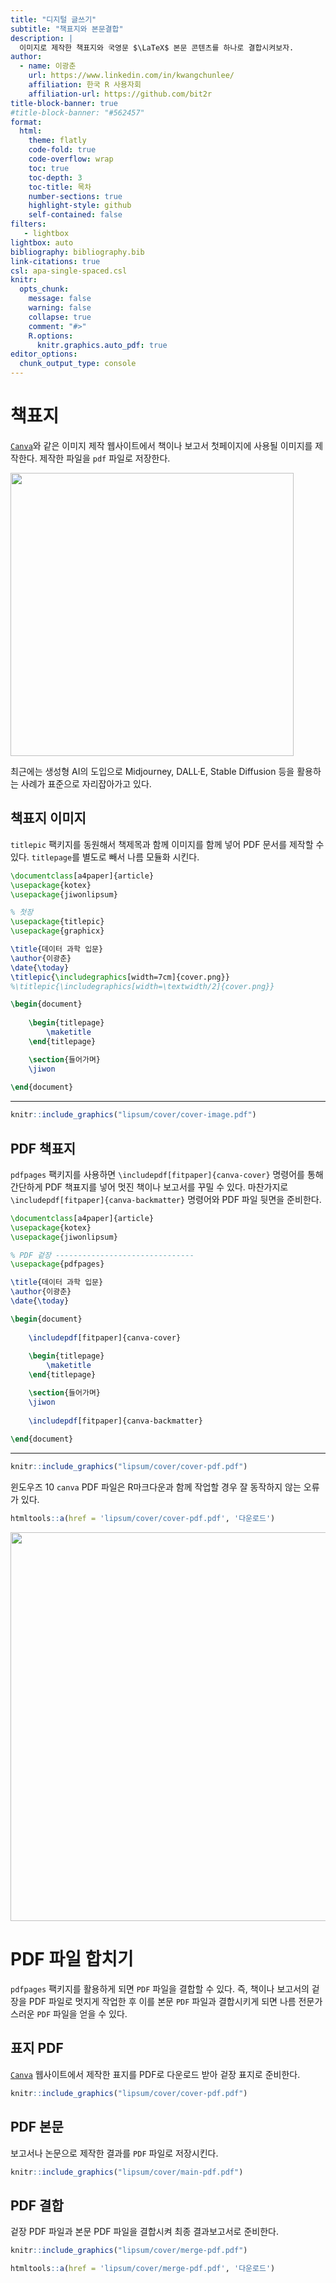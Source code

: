 ```yaml
---
title: "디지털 글쓰기"
subtitle: "책표지와 본문결합"
description: |
  이미지로 제작한 책표지와 국영문 $\LaTeX$ 본문 콘텐츠를 하나로 결합시켜보자.
author:
  - name: 이광춘
    url: https://www.linkedin.com/in/kwangchunlee/
    affiliation: 한국 R 사용자회
    affiliation-url: https://github.com/bit2r
title-block-banner: true
#title-block-banner: "#562457"
format:
  html:
    theme: flatly
    code-fold: true
    code-overflow: wrap
    toc: true
    toc-depth: 3
    toc-title: 목차
    number-sections: true
    highlight-style: github    
    self-contained: false
filters:
   - lightbox
lightbox: auto
bibliography: bibliography.bib
link-citations: true
csl: apa-single-spaced.csl
knitr:
  opts_chunk: 
    message: false
    warning: false
    collapse: true
    comment: "#>" 
    R.options:
      knitr.graphics.auto_pdf: true
editor_options: 
  chunk_output_type: console
---
```


# 책표지 {#frontpage}

[`Canva`](https://www.canva.com/)와 같은 이미지 제작 웹사이트에서 책이나 보고서 첫페이지에 사용될 이미지를 제작한다. 제작한 파일을 `pdf` 파일로 저장한다.

![](fig/canva-frontmatter.png){width="453"}

최근에는 생성형 AI의 도입으로 Midjourney, DALL·E, Stable Diffusion 등을 
활용하는 사례가 표준으로 자리잡아가고 있다.

## 책표지 이미지 {#insert-image-with-title}

`titlepic` 팩키지를 동원해서 책제목과 함께 이미지를 함께 넣어 PDF 문서를 제작할 수 있다.
`titlepage`를 별도로 빼서 나름 모듈화 시킨다.

```latex
\documentclass[a4paper]{article}
\usepackage{kotex}
\usepackage{jiwonlipsum}

% 첫장
\usepackage{titlepic}
\usepackage{graphicx}

\title{데이터 과학 입문}
\author{이광춘}
\date{\today}
\titlepic{\includegraphics[width=7cm]{cover.png}}
%\titlepic{\includegraphics[width=\textwidth/2]{cover.png}}

\begin{document}
	
	\begin{titlepage}
		\maketitle
	\end{titlepage}

	\section{들어가며}
	\jiwon
	
\end{document}
```


---

``` r
knitr::include_graphics("lipsum/cover/cover-image.pdf")
```

## PDF 책표지 {#frontpage-pdf}

`pdfpages` 팩키지를 사용하면 `\includepdf[fitpaper]{canva-cover}` 명령어를 통해 간단하게 PDF 책표지를 넣어 멋진 책이나 보고서를 꾸밀 수 있다. 마찬가지로 `\includepdf[fitpaper]{canva-backmatter}` 명령어와 PDF 파일 뒷면을 준비한다.

```latex
\documentclass[a4paper]{article}
\usepackage{kotex}
\usepackage{jiwonlipsum}

% PDF 겉장 -------------------------------
\usepackage{pdfpages}

\title{데이터 과학 입문}
\author{이광춘}
\date{\today}

\begin{document}
	
	\includepdf[fitpaper]{canva-cover}
	
	\begin{titlepage}
		\maketitle
	\end{titlepage}

	\section{들어가며}
	\jiwon
	
	\includepdf[fitpaper]{canva-backmatter}	
	
\end{document}
```

---

``` r
knitr::include_graphics("lipsum/cover/cover-pdf.pdf")
```

[]{.aside}
윈도우즈 10 `canva` PDF 파일은 R마크다운과 함께 작업할 경우 잘 동작하지 않는 오류가 있다.

```r
htmltools::a(href = 'lipsum/cover/cover-pdf.pdf', '다운로드')
```


![](fig/merge-pdfs.png){width="622"}

# PDF 파일 합치기 {#merge-pdf}

`pdfpages` 팩키지를 활용하게 되면 `PDF` 파일을 결합할 수 있다.
즉, 책이나 보고서의 겉장을 PDF 파일로 멋지게 작업한 후 이를 본문 `PDF` 파일과 결합시키게 되면 나름 전문가스러운 `PDF` 파일을 얻을 수 있다.

## 표지 PDF {#show-front-pdf} 

[`Canva`](https://www.canva.com/) 웹사이트에서 제작한 표지를 PDF로 다운로드 받아 겉장 표지로 준비한다.

```r
knitr::include_graphics("lipsum/cover/cover-pdf.pdf")
```

## PDF 본문 {#show-main-pdf} 

보고서나 논문으로 제작한 결과를 `PDF` 파일로 저장시킨다.

```r
knitr::include_graphics("lipsum/cover/main-pdf.pdf")
```

## PDF 결합 {#show-merge-pdf} 

겉장 PDF 파일과 본문 PDF 파일을 결합시켜 최종 결과보고서로 준비한다.

```r
knitr::include_graphics("lipsum/cover/merge-pdf.pdf")
```

```r
htmltools::a(href = 'lipsum/cover/merge-pdf.pdf', '다운로드')
```





